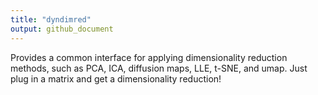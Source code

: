 ```yaml
---
title: "dyndimred"
output: github_document
---
```


Provides a common interface for applying dimensionality reduction methods,
such as PCA, ICA, diffusion maps, LLE, t-SNE, and umap. Just plug in a matrix
and get a dimensionality reduction!
